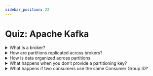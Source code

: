 ```yaml
---
sidebar_position: 22
---
```


# Quiz: Apache Kafka

<details> 
<summary>What is a broker?</summary>
Brokers are machines or nodes within your Kafka cluster.
</details>


<details> 
<summary>How are partitions replicated across brokers?</summary>
Partitions are replicated across brokers such that there is a leader partition, and should that leader partition (or broker) fail, another partition comes into play.
</details>

<details> 
<summary>How is data organized across partitions</summary>
Objects with the same key will end up in the same partition. Also, data in partitions gets ordered: things that get to the partition first will be consumed first.
</details>

<details> 
<summary>What happens when you don’t provide a partitioning key?</summary>
Data is written to a partition in a round-robin style
</details>

<details> 
<summary>What happens if two consumers use the same Consumer Group ID?</summary>
The two consumers will share messages. If they were intending on analysing the whole stream, there will be missing data because some data will be received by one consumer, and the remainder of data will be received by another consumer. It is really important to make sure that you're not reusing the same consumer group ID. With pub-sub, you don't have pinpoint control over who you're sending the message to, just that you're sending a message to a topic; from there, a consumer counts as one entity that reads from that topic.
</details>
